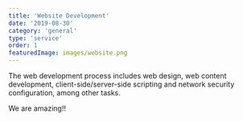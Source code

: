 ```yaml
---
title: 'Website Development'
date: '2019-08-30'
category: 'general'
type: 'service'
order: 1
featuredImage: images/website.png
---
```


The web development process includes web design, web content development, client-side/server-side scripting and network security configuration, among other tasks.

We are amazing!!
